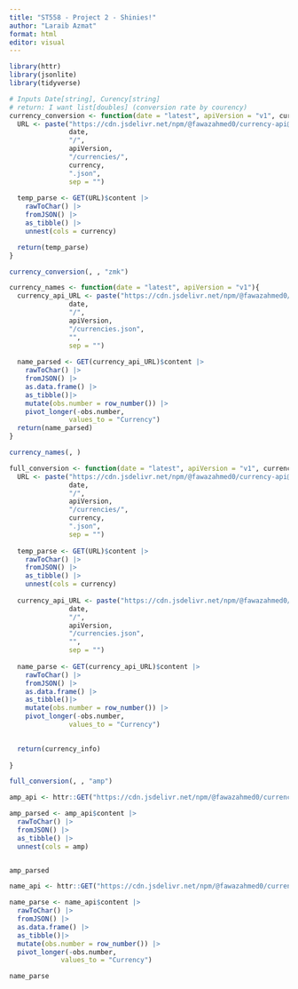 ```yaml
---
title: "ST558 - Project 2 - Shinies!"
author: "Laraib Azmat"
format: html
editor: visual
---
```


```r
library(httr)
library(jsonlite)
library(tidyverse)
```

```r
# Inputs Date[string], Curency[string]
# return: I want list[doubles] (conversion rate by courency) 
currency_conversion <- function(date = "latest", apiVersion = "v1", currency){
  URL <- paste("https://cdn.jsdelivr.net/npm/@fawazahmed0/currency-api@",
               date,
               "/",
               apiVersion,
               "/currencies/",
               currency,
               ".json",
               sep = "")
  
  temp_parse <- GET(URL)$content |>
    rawToChar() |>
    fromJSON() |>
    as_tibble() |>
    unnest(cols = currency)

  return(temp_parse)
}
```

```r
currency_conversion(, , "zmk")
```

```r
currency_names <- function(date = "latest", apiVersion = "v1"){
  currency_api_URL <- paste("https://cdn.jsdelivr.net/npm/@fawazahmed0/currency-api@",
               date,
               "/",
               apiVersion,
               "/currencies.json",
               "",
               sep = "")
  
  name_parsed <- GET(currency_api_URL)$content |>
    rawToChar() |>
    fromJSON() |>
    as.data.frame() |>
    as_tibble()|> 
    mutate(obs.number = row_number()) |>
    pivot_longer(-obs.number,
               values_to = "Currency")
  return(name_parsed)
}
```

```r
currency_names(, )
```


```r
full_conversion <- function(date = "latest", apiVersion = "v1", currency){
  URL <- paste("https://cdn.jsdelivr.net/npm/@fawazahmed0/currency-api@",
               date,
               "/",
               apiVersion,
               "/currencies/",
               currency,
               ".json",
               sep = "")
  
  temp_parse <- GET(URL)$content |>
    rawToChar() |>
    fromJSON() |>
    as_tibble() |>
    unnest(cols = currency)
  
  currency_api_URL <- paste("https://cdn.jsdelivr.net/npm/@fawazahmed0/currency-api@",
               date,
               "/",
               apiVersion,
               "/currencies.json",
               "",
               sep = "")
  
  name_parse <- GET(currency_api_URL)$content |>
    rawToChar() |>
    fromJSON() |>
    as.data.frame() |>
    as_tibble()|> 
    mutate(obs.number = row_number()) |>
    pivot_longer(-obs.number,
               values_to = "Currency")
  

  return(currency_info)
  
}
```

```r
full_conversion(, , "amp")
```


```r
amp_api <- httr::GET("https://cdn.jsdelivr.net/npm/@fawazahmed0/currency-api@latest/v1/currencies/amp.json")

amp_parsed <- amp_api$content |>
  rawToChar() |>
  fromJSON() |>
  as_tibble() |>
  unnest(cols = amp)


amp_parsed
```

```r
name_api <- httr::GET("https://cdn.jsdelivr.net/npm/@fawazahmed0/currency-api@latest/v1/currencies.json")

name_parse <- name_api$content |>
  rawToChar() |>
  fromJSON() |>
  as.data.frame() |>
  as_tibble()|> 
  mutate(obs.number = row_number()) |>
  pivot_longer(-obs.number,
             values_to = "Currency")

name_parse
```

